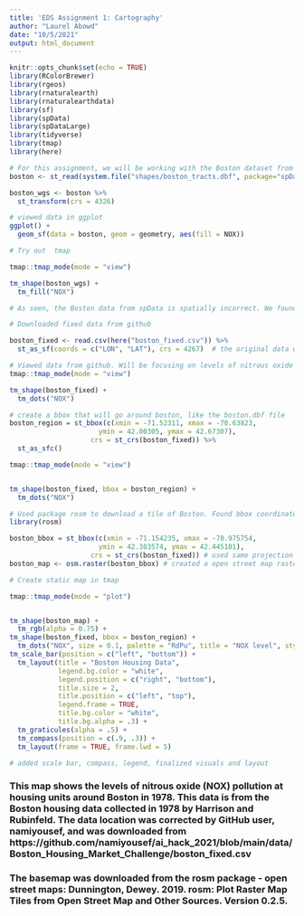 ```yaml
---
title: 'EDS Assignment 1: Cartography'
author: "Laurel Abowd"
date: "10/5/2021"
output: html_document
---
```


```r
knitr::opts_chunk$set(echo = TRUE)
library(RColorBrewer)
library(rgeos)
library(rnaturalearth)
library(rnaturalearthdata)
library(sf)
library(spData)
library(spDataLarge)
library(tidyverse)
library(tmap)
library(here)
```


```r
# For this assignment, we will be working with the Boston dataset from the spData package.
boston <- st_read(system.file("shapes/boston_tracts.dbf", package="spData"))

boston_wgs <- boston %>% 
  st_transform(crs = 4326)
```
```r
# viewed data in ggplot
ggplot() +
  geom_sf(data = boston, geom = geometry, aes(fill = NOX))
```

```r
# Try out  tmap

tmap::tmap_mode(mode = "view")

tm_shape(boston_wgs) +
  tm_fill("NOX")

# As seen, the Boston data from spData is spatially incorrect. We found a coder who corrected the Boston data and made it available for use. They used the specific houses as points instead of tracks.
```

```r
# Downloaded fixed data from github 

boston_fixed <- read.csv(here("boston_fixed.csv")) %>% 
  st_as_sf(coords = c("LON", "LAT"), crs = 4267)  # the original data was in crs NAD27
```


```r
# Viewed data from github. Will be focusing on levels of nitrous oxide (NOX) at the housing units
tmap::tmap_mode(mode = "view")

tm_shape(boston_fixed) +
  tm_dots("NOX")
```

```r
# create a bbox that will go around boston, like the boston.dbf file
boston_region = st_bbox(c(xmin = -71.52311, xmax = -70.63823,
                      ymin = 42.00305, ymax = 42.67307),
                    crs = st_crs(boston_fixed)) %>%
  st_as_sfc()

```

```r
tmap::tmap_mode(mode = "view")


tm_shape(boston_fixed, bbox = boston_region) +
  tm_dots("NOX") 
```


```r
# Used package rosm to download a tile of Boston. Found bbox coordinates online.
library(rosm) 

boston_bbox = st_bbox(c(xmin = -71.154235, xmax = -70.975754,
                      ymin = 42.303574, ymax = 42.445101),
                    crs = st_crs(boston_fixed)) # used same projection as the boston fixed data
boston_map <- osm.raster(boston_bbox) # created a open street map raster the same size as the bbox 
```

```r
# Create static map in tmap

tmap::tmap_mode(mode = "plot")


tm_shape(boston_map) +
  tm_rgb(alpha = 0.75) +
tm_shape(boston_fixed, bbox = boston_region) +
  tm_dots("NOX", size = 0.1, palette = "RdPu", title = "NOX level", style = "cont") +
tm_scale_bar(position = c("left", "bottom")) + 
  tm_layout(title = "Boston Housing Data", 
            legend.bg.color = "white", 
            legend.position = c("right", "bottom"),
            title.size = 2,
            title.position = c("left", "top"),
            legend.frame = TRUE,
            title.bg.color = "white",
            title.bg.alpha = .3) +
  tm_graticules(alpha = .5) +
  tm_compass(position = c(.9, .3)) +
  tm_layout(frame = TRUE, frame.lwd = 5) 

# added scale bar, compass, legend, finalized visuals and layout
```

### This map shows the levels of nitrous oxide (NOX) pollution at housing units around Boston in 1978. This data is from the Boston housing data collected in 1978 by Harrison and Rubinfeld. The data location was corrected by GitHub user, namiyousef, and was downloaded from https://github.com/namiyousef/ai_hack_2021/blob/main/data/Boston_Housing_Market_Challenge/boston_fixed.csv
### The basemap was downloaded from the rosm package - open street maps: Dunnington, Dewey. 2019. rosm: Plot Raster Map Tiles from Open Street Map and Other Sources. Version 0.2.5. 
